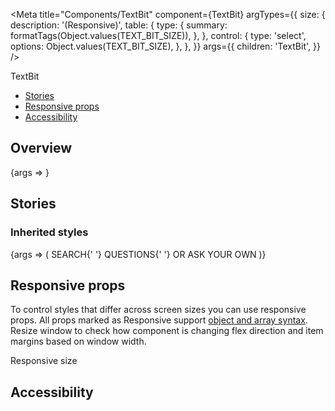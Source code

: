 
<Meta
  title="Components/TextBit"
  component={TextBit}
  argTypes={{
    size: {
      description: '(Responsive)',
      table: {
        type: {
          summary: formatTags(Object.values(TEXT_BIT_SIZE)),
        },
      },
      control: {
        type: 'select',
        options: Object.values(TEXT_BIT_SIZE),
      },
    },
  }}
  args={{
    children: 'TextBit',
  }}
/>

<PageHeader>TextBit</PageHeader>

- [Stories](#stories)
- [Responsive props](#responsive-props)
- [Accessibility](#accessibility)

## Overview

<Canvas>
  <Story name="Default">{args => <TextBit {...args} />}</Story>
</Canvas>

<ArgsTable story="Default" />

## Stories

### Inherited styles

<Canvas>
  <Story name="Nested">
    {args => (
      <TextBit {...args} type="h2">
        SEARCH{' '}
        <TextBit inherited type="span" color="text-green-60">
          QUESTIONS{' '}
        </TextBit>
        OR ASK YOUR OWN
      </TextBit>
    )}
  </Story>
</Canvas>

## Responsive props

To control styles that differ across screen sizes you can use responsive props. All props marked as Responsive support [object and array syntax](/story/foundation-✨-responsive-props--page).
Resize window to check how component is changing flex direction and item margins based on window width.

<Canvas>
  <TextBit
    size={[
      TEXT_BIT_SIZE.SMALL,
      TEXT_BIT_SIZE.MEDIUM,
      null,
      TEXT_BIT_SIZE.LARGE,
    ]}
  >
    Responsive size
  </TextBit>
</Canvas>

## Accessibility

<TextBitA11y />
